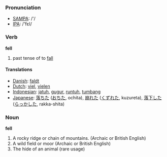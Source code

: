 === Pronunciation ===
*[[w:SAMPA|SAMPA]]: /'/
*[[w:IPA|IPA]]: /'fεl/

=== Verb ===

'''fell'''

# past tense of to [[fall]]

==== Translations ====
*[[Danish]]: [[faldt]]
*[[Dutch]]: [[viel]], [[vielen]]
*[[Indonesian]]: [[jatuh]], [[gugur]], [[runtuh]], [[tumbang]]
*[[Japanese]]: [[落ちた]] ([[おちた]], ochita), [[崩れた]] ([[くずれた]], kuzureta), [[落下]]した ([[らっか]]した, rakka-shita)

=== Noun ===

'''fell'''

# A rocky ridge or chain of mountains.  (Archaic or British English)
# A wild field or moor (Archaic or British English)
# The hide of an animal (rare usage)
